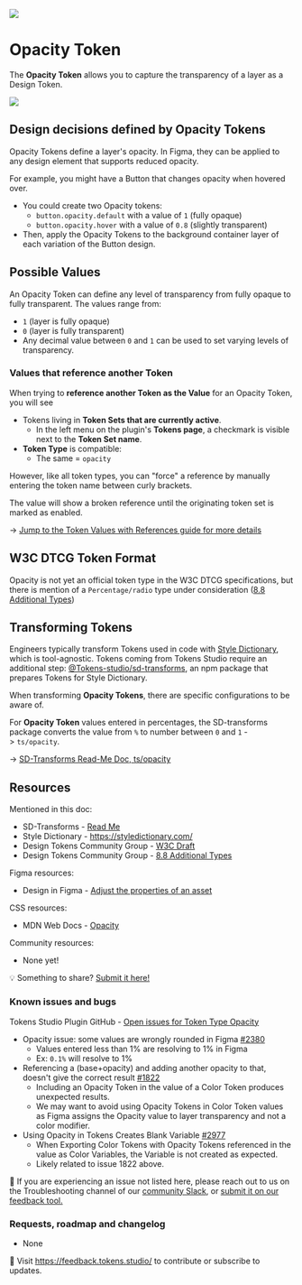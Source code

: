 ![](/token-types/header-token-type-opacity.png)
# Opacity Token
The **Opacity Token** allows you to capture the transparency of a layer as a Design Token. 

![](/token-types/tokens-opacity-form-empty-2-01.png)

## Design decisions defined by Opacity Tokens
Opacity Tokens define a layer's opacity. In Figma, they can be applied to any design element that supports reduced opacity. 

For example, you might have a Button that changes opacity when hovered over. 
- You could create two Opacity tokens:
	- `button.opacity.default` with a value of `1` (fully opaque)
	- `button.opacity.hover` with a value of `0.8` (slightly transparent)
- Then, apply the Opacity Tokens to the background container layer of each variation of the Button design. 

## Possible Values
An Opacity Token can define any level of transparency from fully opaque to fully transparent. The values range from:
- `1` (layer is fully opaque)
- `0` (layer is fully transparent)
- Any decimal value between `0` and `1` can be used to set varying levels of transparency.

### Values that reference another Token
When trying to **reference another Token as the Value** for an Opacity Token, you will see
- Tokens living in **Token Sets that are currently active**.
	- In the left menu on the plugin's **Tokens page**, a checkmark is visible next to the **Token Set name**. 
- **Token Type** is compatible:
	- The same = `opacity`

However, like all token types, you can "force" a reference by manually entering the token name between curly brackets.


<Callout type="info" emoji="✦">
The value will show a broken reference until the originating token set is marked as enabled.
</Callout>

→ [Jump to the Token Values with References guide for more details](/variables/references)

## W3C DTCG Token Format 
Opacity is not yet an official token type in the W3C DTCG specifications, but there is mention of a `Percentage/radio` type under consideration ([8.8 Additional Types](https://tr.designtokens.org/format/#additional-types))

## Transforming Tokens
Engineers typically transform Tokens used in code with [Style Dictionary](https://styledictionary.com/), which is tool-agnostic. Tokens coming from Tokens Studio require an additional step: [@Tokens-studio/sd-transforms](https://www.npmjs.com/package/@tokens-studio/sd-transforms), an npm package that prepares Tokens for Style Dictionary. 

When transforming **Opacity Tokens**, there are specific configurations to be aware of.

For **Opacity Token** values entered in percentages, the SD-transforms package converts the value from `%` to number between `0` and `1` -> `ts/opacity`.

→ [SD-Transforms Read-Me Doc, ts/opacity](https://github.com/Tokens-studio/sd-transforms/?tab=readme-ov-file#tsopacity)

## Resources
Mentioned in this doc:
- SD-Transforms - [Read Me ](https://github.com/tokens-studio/sd-transforms#readme)
- Style Dictionary - https://styledictionary.com/
- Design Tokens Community Group - [W3C Draft](https://tr.designtokens.org/format/)
- Design Tokens Community Group - [8.8 Additional Types](https://tr.designtokens.org/format/#additional-types)

Figma resources:
- Design in Figma - [Adjust the properties of an asset](https://help.figma.com/hc/en-us/articles/360041098433-Adjust-the-properties-of-an-image)

CSS resources:
- MDN Web Docs - [Opacity](https://developer.mozilla.org/en-US/docs/Web/CSS/opacity)

Community resources:
- None yet! 

💡 Something to share? [Submit it here!](https://feedback.tokens.studio/)

### Known issues and bugs
Tokens Studio Plugin GitHub - [Open issues for Token Type Opacity](https://github.com/tokens-studio/figma-plugin/labels/token%20type%20opacity)
- Opacity issue: some values are wrongly rounded in Figma [#2380](https://github.com/tokens-studio/figma-plugin/issues/2380)
	- Values entered less than 1% are resolving to 1% in Figma 
	- Ex: `0.1%` will resolve to 1% 
- Referencing a (base+opacity) and adding another opacity to that, doesn't give the correct result [#1822](https://github.com/tokens-studio/figma-plugin/issues/1822)
	- Including an Opacity Token in the value of a Color Token produces unexpected results. 
	- We may want to avoid using Opacity Tokens in Color Token values as Figma assigns the Opacity value to layer transparency and not a color modifier. 
- Using Opacity in Tokens Creates Blank Variable [#2977](https://github.com/tokens-studio/figma-plugin/issues/2977)
	- When Exporting Color Tokens with Opacity Tokens referenced in the value as Color Variables, the Variable is not created as expected. 
	- Likely related to issue 1822 above. 

🐞 If you are experiencing an issue not listed here, please reach out to us on the Troubleshooting channel of our [community Slack](https://tokens.studio/slack), or [submit it on our feedback tool.](https://feedback.tokens.studio/ ) 

### Requests, roadmap and changelog
- None 

💌 Visit https://feedback.tokens.studio/ to contribute or subscribe to updates.

